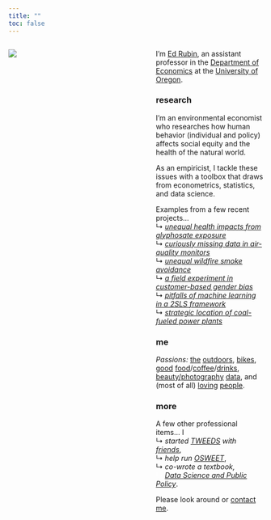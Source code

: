 ```yaml
---
title: ""
toc: false
---
```



:::: {.columns}

::: {.column width="49%"}

![](photos/ed-cropped-smaller.png)

:::

::: {.column width="5%"}
<!-- Blank -->
:::

::: {.column width="46%"}

I'm [Ed Rubin](bio.html), an assistant professor in the [Department of Economics](https://economics.uoregon.edu) at the [University of Oregon](https://www.uoregon.edu).

### research

I'm an environmental economist who researches how human behavior (individual and policy) affects social equity and the health of the natural world.

As an empiricist, I tackle these issues with a toolbox that draws from econometrics, statistics, and data science.

Examples from a few recent projects…
<br>↳ [*unequal health impacts from glyphosate exposure*](papers/draft-gly.pdf)
<br>↳ [*curiously missing data in air-quality monitors*](papers/draft-strategic-monitoring.pdf)
<br>↳ [*unequal wildfire smoke avoidance*](papers/draft-smoke.pdf)
<br>↳ [*a field experiment in customer-based gender bias*](papers/draft-gender-bias.pdf)
<br>↳ [*pitfalls of machine learning in a 2SLS framework*](papers/draft-mliv.pdf)
<br>↳ [*strategic location of coal-fueled power plants*](papers/draft-plant-locations.pdf)

### me

*Passions:* [the](https://www.instagram.com/p/CFsBay1hvSx/?utm_source=ig_web_copy_link) [outdoors](https://www.instagram.com/p/CEhutiOhgSU/?utm_source=ig_web_copy_link), [bikes](https://www.instagram.com/p/CRyaIAwnwFV/?utm_source=ig_web_copy_link), [good](https://www.instagram.com/p/Ct-wwForzVf/) [food](https://www.instagram.com/p/CpwIFRbrOG5/)/[coffee](https://www.instagram.com/p/CmLQK9rL9qO/)/[drink](https://www.instagram.com/p/Cf6RgnGgcKH/)[s](https://www.instagram.com/imbib.ed/), [beauty/photography](https://www.instagram.com/edwardarubin/) [data](https://www.instagram.com/p/BQrHLkBgy-V/), and (most of all) [loving](https://www.instagram.com/p/CgAHadCgJ0u/) [people](https://www.instagram.com/p/CdCiAtbNNSQ/?utm_source=ig_web_copy_link).

### more

A few other professional items… I
<br>↳ *started [TWEEDS](https://tweeds.io) with [friends](https://tweeds.io/about/)*,
<br>↳ *help run [OSWEET](https://edrub.in/osweet.html)*,
<br>↳ *co-wrote a textbook,*<br>[↳]{style="color: white;"} *[Data Science and Public Policy](https://link.springer.com/book/10.1007/978-3-030-71352-2)*.

Please look around or [contact me](contact.html).

:::

::::
